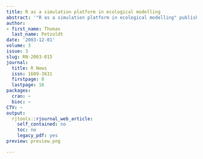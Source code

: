 ```yaml
---
title: R as a simulation platform in ecological modelling
abstract: '"R as a simulation platform in ecological modelling" published in R News.'
author:
- first_name: Thomas
  last_name: Petzoldt
date: '2003-12-01'
volume: 3
issue: 3
slug: RN-2003-015
journal:
  title: R News
  issn: 1609-3631
  firstpage: 8
  lastpage: 16
packages:
  cran: ~
  bioc: ~
CTV: ~
output:
  rjtools::rjournal_web_article:
    self_contained: no
    toc: no
    legacy_pdf: yes
preview: preview.png

---
```

